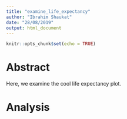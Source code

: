 ```yaml
---
title: "examine_life_expectancy"
author: "Ibrahim Shaukat"
date: "28/08/2019"
output: html_document
---
```


```r
knitr::opts_chunk$set(echo = TRUE)
```

# Abstract 

Here, we examine the cool life expectancy plot. 

# Analysis 
